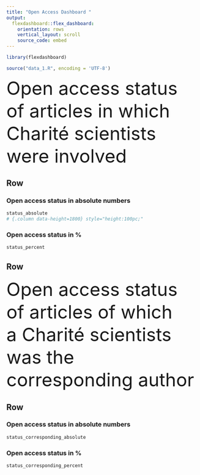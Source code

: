 ```yaml
---
title: "Open Access Dashboard "
output: 
  flexdashboard::flex_dashboard:
    orientation: rows
    vertical_layout: scroll
    source_code: embed
---
```


```r
library(flexdashboard)

source("data_1.R", encoding = 'UTF-8')
```


<font size="7"> Open access status of articles in which <br>Charité scientists were involved </font>



Row {data-height=500}
-----------------------------------------------------------------------

### Open access status in absolute numbers

```r
status_absolute
# {.column data-height=1800} style="height:100pc;"
```

### Open access status in %

```r
status_percent
```

Row {data-height=150}
-----------------------------------------------------------------------

<font size="7"> Open access status of articles of which <br>a Charité scientists was the corresponding author </font>


Row {data-height=500}
-----------------------------------------------------------------------

### Open access status in absolute numbers

```r
status_corresponding_absolute
```

### Open access status in %

```r
status_corresponding_percent
```
